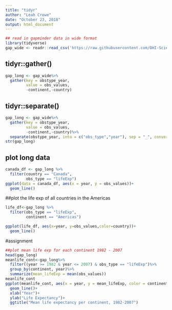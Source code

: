 ```yaml
---
title: "tidyr"
author: "Leah Crowe"
date: "October 23, 2018"
output: html_document
---
```


```r
## read in gapminder data in wide format
library(tidyverse)
gap_wide <- readr::read_csv('https://raw.githubusercontent.com/OHI-Science/data-science-training/master/data/gapminder_wide.csv')
```
## tidyr::gather()

```r
gap_long <- gap_wide%>%
  gather(key = obstype_year,
         value = obs_values,
         -continent,-country)
```
## tidyr::separate()
```r
gap_long <- gap_wide%>%
  gather(key = obstype_year,
         value = obs_values,
         -continent,-country)%>%
  separate(obstype_year, into = c("obs_type","year"), sep = "_", convert = TRUE) ## convert makes year a number
str(gap_long)
```

## plot long data

```r
canada_df <- gap_long %>% 
  filter(country == "Canada",
         obs_type == "lifeExp")
ggplot(data = canada_df, aes(x = year, y = obs_values))+
  geom_line()
```
##plot the life exp of all countries in the Americas
```r
life_df<-gap_long %>% 
  filter(obs_type == "lifeExp",
         continent == "Americas")

ggplot(life_df, aes(x=year, y=obs_values,color=country))+
  geom_line()
```
#assignment
```r
##plot mean life exp for each continent 1982 - 2007
head(gap_long)
meanlife_cont<-gap_long%>%
  filter((year >= 1982 & year <= 2007) & obs_type == "lifeExp")%>%
  group_by(continent, year)%>%
  summarize(mean_lifeExp = mean(obs_values))
meanlife_cont
ggplot(meanlife_cont, aes(x = year, y = mean_lifeExp, color = continent))+
  geom_line()+
  xlab("Year")+
  ylab("Life Expectancy")+
  ggtitle("Mean life expectancy per continent, 1982-2007")
```


